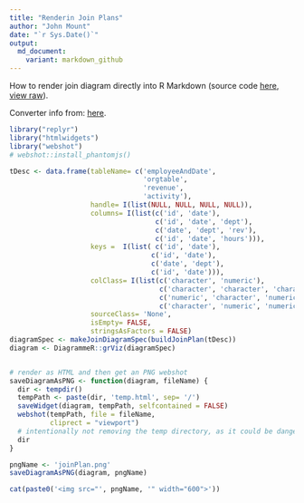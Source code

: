 ```yaml
---
title: "Renderin Join Plans"
author: "John Mount"
date: "`r Sys.Date()`"
output:
  md_document:
    variant: markdown_github
---
```


How to render join diagram directly into R Markdown (source code [here](https://github.com/WinVector/replyr/blob/master/extras/graphViz.Rmd), [view raw](https://raw.githubusercontent.com/WinVector/replyr/master/extras/graphViz.Rmd)).

Converter info from: [here](https://stackoverflow.com/questions/31336898/how-to-save-leaflet-in-r-map-as-png-or-jpg-file).

```r
library("replyr")
library("htmlwidgets")
library("webshot")
# webshot::install_phantomjs()

tDesc <- data.frame(tableName= c('employeeAndDate',
                                 'orgtable',
                                 'revenue',
                                 'activity'),
                    handle= I(list(NULL, NULL, NULL, NULL)),
                    columns= I(list(c('id', 'date'),
                                    c('id', 'date', 'dept'),
                                    c('date', 'dept', 'rev'),
                                    c('id', 'date', 'hours'))),
                    keys =  I(list( c('id', 'date'),
                                   c('id', 'date'),
                                   c('date', 'dept'),
                                   c('id', 'date'))),
                    colClass= I(list(c('character', 'numeric'),
                                     c('character', 'character', 'character'),
                                     c('numeric', 'character', 'numeric'),
                                     c('character', 'numeric', 'numeric'))),
                    sourceClass= 'None',
                    isEmpty= FALSE,
                    stringsAsFactors = FALSE)
diagramSpec <- makeJoinDiagramSpec(buildJoinPlan(tDesc))
diagram <- DiagrammeR::grViz(diagramSpec)


# render as HTML and then get an PNG webshot
saveDiagramAsPNG <- function(diagram, fileName) {
  dir <- tempdir()
  tempPath <- paste(dir, 'temp.html', sep= '/')
  saveWidget(diagram, tempPath, selfcontained = FALSE)
  webshot(tempPath, file = fileName,
          cliprect = "viewport")
  # intentionally not removing the temp directory, as it could be dangerous
  dir
}

pngName <- 'joinPlan.png'
saveDiagramAsPNG(diagram, pngName)
```

```r
cat(paste0('<img src="', pngName, '" width="600">'))
```



